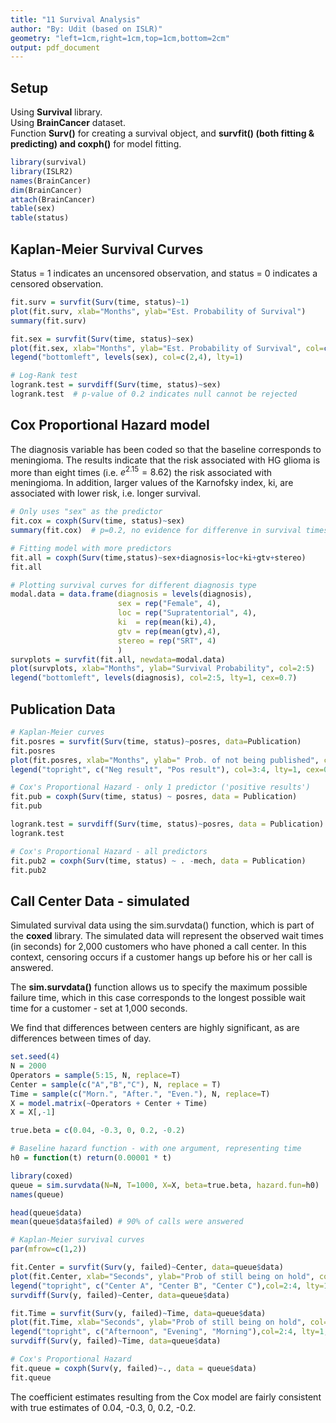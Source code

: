 ---
title: "11 Survival Analysis"
author: "By: Udit (based on ISLR)"
geometry: "left=1cm,right=1cm,top=1cm,bottom=2cm"
output: pdf_document
---

## Setup

Using **Survival** library.  
Using **BrainCancer** dataset.  
Function **Surv()** for creating a survival object, and **survfit() (both fitting 
& predicting) and coxph()** for model fitting.  

```{r}
library(survival)
library(ISLR2)
names(BrainCancer)
dim(BrainCancer)
attach(BrainCancer)
table(sex)
table(status)
```

## Kaplan-Meier Survival Curves

Status = 1 indicates an uncensored observation, and status = 0 indicates
a censored observation.

```{r}
fit.surv = survfit(Surv(time, status)~1)
plot(fit.surv, xlab="Months", ylab="Est. Probability of Survival")
summary(fit.surv)

fit.sex = survfit(Surv(time, status)~sex)
plot(fit.sex, xlab="Months", ylab="Est. Probability of Survival", col=c(2,4))
legend("bottomleft", levels(sex), col=c(2,4), lty=1)

# Log-Rank test
logrank.test = survdiff(Surv(time, status)~sex)
logrank.test  # p-value of 0.2 indicates null cannot be rejected
```

## Cox Proportional Hazard model

The diagnosis variable has been coded so that the baseline corresponds to meningioma. 
The results indicate that the risk associated with HG glioma is more than eight times 
(i.e. $e^{2.15}= 8.62$) the risk associated with meningioma. In addition, larger values
of the Karnofsky index, ki, are associated with lower risk, i.e. longer survival.

```{r}
# Only uses "sex" as the predictor
fit.cox = coxph(Surv(time, status)~sex)
summary(fit.cox)  # p=0.2, no evidence for differenve in survival times by sex

# Fitting model with more predictors
fit.all = coxph(Surv(time,status)~sex+diagnosis+loc+ki+gtv+stereo)
fit.all

# Plotting survival curves for different diagnosis type
modal.data = data.frame(diagnosis = levels(diagnosis),
                        sex = rep("Female", 4),
                        loc = rep("Supratentorial", 4),
                        ki  = rep(mean(ki),4),
                        gtv = rep(mean(gtv),4),
                        stereo = rep("SRT", 4)
                        )
survplots = survfit(fit.all, newdata=modal.data)
plot(survplots, xlab="Months", ylab="Survival Probability", col=2:5)
legend("bottomleft", levels(diagnosis), col=2:5, lty=1, cex=0.7)
```

## Publication Data

```{r}
# Kaplan-Meier curves
fit.posres = survfit(Surv(time, status)~posres, data=Publication)
fit.posres
plot(fit.posres, xlab="Months", ylab=" Prob. of not being published", col=3:4)
legend("topright", c("Neg result", "Pos result"), col=3:4, lty=1, cex=0.7)

# Cox's Proportional Hazard - only 1 predictor ('positive results')
fit.pub = coxph(Surv(time, status) ~ posres, data = Publication)
fit.pub

logrank.test = survdiff(Surv(time, status)~posres, data = Publication)
logrank.test

# Cox's Proportional Hazard - all predictors
fit.pub2 = coxph(Surv(time, status) ~ . -mech, data = Publication)
fit.pub2
```

## Call Center Data - simulated

Simulated survival data using the sim.survdata() function, which is part of the 
**coxed** library. The simulated data will represent the observed wait times 
(in seconds) for 2,000 customers who have phoned a call center. In this context, 
censoring occurs if a customer hangs up before his or her call is answered.  

The **sim.survdata()** function allows us to specify the maximum possible failure 
time, which in this case corresponds to the longest possible wait time for a 
customer - set at 1,000 seconds.  

We find that differences between centers are highly significant, as are
differences between times of day.  

```{r}
set.seed(4)
N = 2000
Operators = sample(5:15, N, replace=T)
Center = sample(c("A","B","C"), N, replace = T)
Time = sample(c("Morn.", "After.", "Even."), N, replace=T)
X = model.matrix(~Operators + Center + Time)
X = X[,-1]

true.beta = c(0.04, -0.3, 0, 0.2, -0.2)

# Baseline hazard function - with one argument, representing time
h0 = function(t) return(0.00001 * t)

library(coxed)
queue = sim.survdata(N=N, T=1000, X=X, beta=true.beta, hazard.fun=h0)
names(queue)

head(queue$data)
mean(queue$data$failed) # 90% of calls were answered

# Kaplan-Meier survival curves
par(mfrow=c(1,2))

fit.Center = survfit(Surv(y, failed)~Center, data=queue$data)
plot(fit.Center, xlab="Seconds", ylab="Prob of still being on hold", col=2:4)
legend("topright", c("Center A", "Center B", "Center C"),col=2:4, lty=1, cex=0.7)
survdiff(Surv(y, failed)~Center, data=queue$data)

fit.Time = survfit(Surv(y, failed)~Time, data=queue$data)
plot(fit.Time, xlab="Seconds", ylab="Prob of still being on hold", col=2:4)
legend("topright", c("Afternoon", "Evening", "Morning"),col=2:4, lty=1, cex=0.7)
survdiff(Surv(y, failed)~Time, data=queue$data)

# Cox's Proportional Hazard
fit.queue = coxph(Surv(y, failed)~., data = queue$data)
fit.queue
```

The coefficient estimates resulting from the Cox model are fairly consistent with 
true estimates of 0.04, -0.3, 0, 0.2, -0.2.
